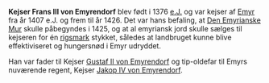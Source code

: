 {{title:Frans III von Emyrendorf}}
{{author:Laura Holmegaard}}
{{timestamp:2009-09-19T09:38:39Z}}
{{copyright:Frans III von Emyrendorf}}
'''Kejser Frans III von Emyrendorf''' blev født i 1376 [[e.J.]] og var kejser af [[Emyr]] fra år 1407 e.J. og frem til år 1426. Det var hans befaling, at [[Den Emyrianske Mur]] skulle påbegyndes i 1425, og at al emyriansk jord skulle sælges til kejseren for én [[rigsmark]] stykket, således at landbruget kunne blive effektiviseret og hungersnød i Emyr udryddet.

Han var fader til Kejser [[Gustaf II von Emyrendorf]] og tip-oldefar til Emyrs nuværende regent, Kejser [[Jakop IV von Emyrendorf]].